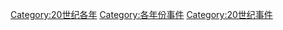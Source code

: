 {{Container category}}
[[Category:20世纪各年|Category:20世纪各年]]
[[Category:各年份事件|Category:各年份事件]]
[[Category:20世纪事件|Category:20世纪事件]]